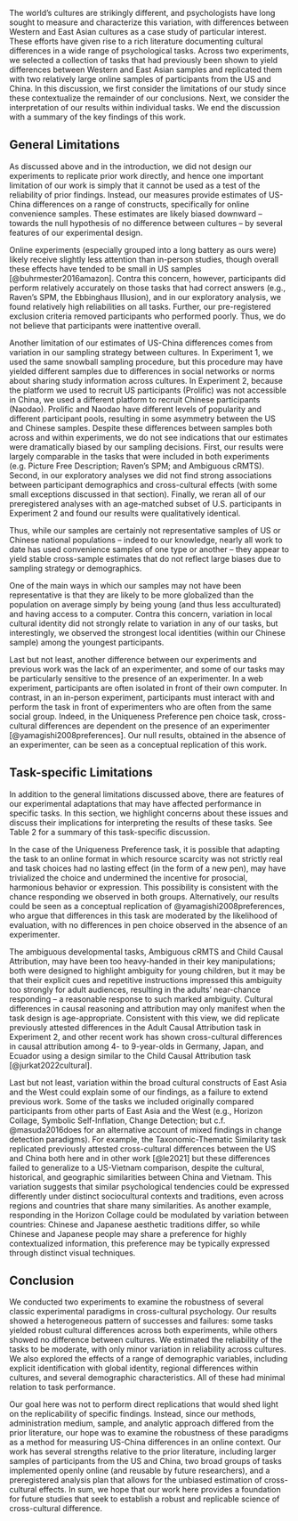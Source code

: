 
The world’s cultures are strikingly different, and psychologists have long sought to measure and characterize this variation, with differences between Western and East Asian cultures as a case study of particular interest. These efforts have given rise to a rich literature documenting cultural differences in a wide range of psychological tasks. Across two experiments, we selected a collection of tasks that had previously been shown to yield differences between Western and East Asian samples and replicated them with two relatively large online samples of participants from the US and China. In this discussion, we first consider the limitations of our study since these contextualize the remainder of our conclusions. Next, we consider the interpretation of our results within individual tasks. We end the discussion with a summary of the key findings of this work. 

## General Limitations 

As discussed above and in the introduction, we did not design our experiments to replicate prior work directly, and hence one important limitation of our work is simply that it cannot be used as a test of the reliability of prior findings. Instead, our measures provide estimates of US-China differences on a range of constructs, specifically for online convenience samples. These estimates are likely biased downward -- towards the null hypothesis of no difference between cultures -- by several features of our experimental design. 

Online experiments (especially grouped into a long battery as ours were) likely receive slightly less attention than in-person studies, though overall these effects have tended to be small in US samples [@buhrmester2016amazon]. Contra this concern, however, participants did perform relatively accurately on those tasks that had correct answers (e.g., Raven’s SPM, the Ebbinghaus Illusion), and in our exploratory analysis, we found relatively high reliabilities on all tasks. Further, our pre-registered exclusion criteria removed participants who performed poorly. Thus, we do not believe that participants were inattentive overall. 

Another limitation of our estimates of US-China differences comes from variation in our sampling strategy between cultures. In Experiment 1, we used the same snowball sampling procedure, but this procedure may have yielded different samples due to differences in social networks or norms about sharing study information across cultures. In Experiment 2, because the platform we used to recruit US participants (Prolific) was not accessible in China, we used a different platform to recruit Chinese participants (Naodao). Prolific and Naodao have different levels of popularity and different participant pools, resulting in some asymmetry between the US and Chinese samples. Despite these differences between samples both across and within experiments, we do not see indications that our estimates were dramatically biased by our sampling decisions. First, our results were largely comparable in the tasks that were included in both experiments (e.g. Picture Free Description; Raven's SPM; and Ambiguous cRMTS). Second, in our exploratory analyses we did not find strong associations between participant demographics and cross-cultural effects (with some small exceptions discussed in that section). Finally, we reran all of our preregistered analyses with an age-matched subset of U.S. participants in Experiment 2 and found our results were qualitatively identical. 

Thus, while our samples are certainly not representative samples of US or Chinese national populations -- indeed to our knowledge, nearly all work to date has used convenience samples of one type or another -- they appear to yield stable cross-sample estimates that do not reflect large biases due to sampling strategy or demographics. 

One of the main ways in which our samples may not have been representative is that they are likely to be more globalized than the population on average simply by being young (and thus less acculturated) and having access to a computer. Contra this concern, variation in local cultural identity did not strongly relate to variation in any of our tasks, but interestingly, we observed the strongest local identities (within our Chinese sample) among the youngest participants. 

Last but not least, another difference between our experiments and previous work was the lack of an experimenter, and some of our tasks may be particularly sensitive to the presence of an experimenter. In a web experiment, participants are often isolated in front of their own computer. In contrast, in an in-person experiment, participants must interact with and perform the task in front of experimenters who are often from the same social group. Indeed, in the Uniqueness Preference pen choice task, cross-cultural differences are dependent on the presence of an experimenter [@yamagishi2008preferences]. Our null results, obtained in the absence of an experimenter, can be seen as a conceptual replication of this work. 

## Task-specific Limitations


In addition to the general limitations discussed above, there are features of our experimental adaptations that may have affected performance in specific tasks. In this section, we highlight concerns about these issues and discuss their implications for interpreting the results of these tasks. See Table 2 for a summary of this task-specific discussion.

In the case of the Uniqueness Preference task, it is possible that adapting the task to an online format in which resource scarcity was not strictly real and task choices had no lasting effect (in the form of a new pen), may have trivialized the choice and undermined the incentive for prosocial, harmonious behavior or expression. This possibility is consistent with the chance responding we observed in both groups. Alternatively, our results could be seen as a conceptual replication of @yamagishi2008preferences, who argue that differences in this task are moderated by the likelihood of evaluation, with no differences in pen choice observed in the absence of an experimenter. 

The ambiguous developmental tasks, Ambiguous cRMTS and Child Causal Attribution, may have been too heavy-handed in their key manipulations; both were designed to highlight ambiguity for young children, but it may be that their explicit cues and repetitive instructions impressed this ambiguity too strongly for adult audiences, resulting in the adults’ near-chance responding -- a reasonable response to such marked ambiguity. Cultural differences in causal reasoning and attribution may only manifest when the task design is age-appropriate. Consistent with this view, we did replicate previously attested differences in the Adult Causal Attribution task in Experiment 2, and other recent work has shown cross-cultural differences in causal attribution among 4- to 9-year-olds in Germany, Japan, and Ecuador using a design similar to the Child Causal Attribution task [@jurkat2022cultural]. 

Last but not least, variation within the broad cultural constructs of East Asia and the West could explain some of our findings, as a failure to extend previous work. Some of the tasks we included originally compared participants from other parts of East Asia and the West (e.g., Horizon Collage, Symbolic Self-Inflation, Change Detection; but c.f. @masuda2016does for an alternative account of mixed findings in change detection paradigms). For example, the Taxonomic-Thematic Similarity task replicated previously attested cross-cultural differences between the US and China both here and in other work [@le2021] but these differences failed to generalize to a US-Vietnam comparison, despite the cultural, historical, and geographic similarities between China and Vietnam. This variation suggests that similar psychological tendencies could be expressed differently under distinct sociocultural contexts and traditions, even across regions and countries that share many similarities. As another example, responding in the Horizon Collage could be modulated by variation between countries: Chinese and Japanese aesthetic traditions differ, so while Chinese and Japanese people may share a preference for highly contextualized information, this preference may be typically expressed through distinct visual techniques. 

## Conclusion

We conducted two experiments to examine the robustness of several classic experimental paradigms in cross-cultural psychology. Our results showed a heterogeneous pattern of successes and failures: some tasks yielded robust cultural differences across both experiments, while others showed no difference between cultures. We estimated the reliability of the tasks to be moderate, with only minor variation in reliability across cultures. We also explored the effects of a range of demographic variables, including explicit identification with global identity, regional differences within cultures, and several demographic characteristics. All of these had minimal relation to task performance. 

Our goal here was not to perform direct replications that would shed light on the replicability of specific findings. Instead, since our methods, administration medium, sample, and analytic approach differed from the prior literature, our hope was to examine the robustness of these paradigms as a method for measuring US-China differences in an online context. Our work has several strengths relative to the prior literature, including larger samples of participants from the US and China, two broad groups of tasks implemented openly online (and reusable by future researchers), and a preregistered analysis plan that allows for the unbiased estimation of cross-cultural effects. In sum, we hope that our work here provides a foundation for future studies that seek to establish a robust and replicable science of cross-cultural difference.



\begin{landscape}
    \begin{longtable}{p{3cm}p{10cm}p{8cm}}\\
    \caption{Tasks included in each experiment and the final sample size after exclusion.}\\
        \hline
        \bf{Task Name} & \bf{Difference between the current version and the original version} & \bf{Speculative reasons} \\
        \hline
        Ambiguous Relational Match-To-Sample (RMTS) & 
        \begin{itemize}
        \item Age: The original experiment was conducted with young children; the current experiment was conducted with adults.
        \item Test Format: The original experiment was conducted in person with physical stimuli and live experimenters; the current experiment was conducted through web-based interfaces with animation. 
        \end{itemize}&  
        \begin{itemize}
        \item The relation between objects might have been less salient when the stimuli were presented as schematic animation.
     \item Adults may have been  overall less engaged with the tasks and paid less attention to the causal properties of the object pairs.
    \end{itemize}\\

Ebbinghaus Illusion & 
    \begin{itemize}
        \item Age: The original study was conducted with young children; the current experiment was conducted with adults.
        \item Culture: The original experiment compared Japanese participants with Canadian participants; the current experiment compared Chinese participants with U.S. participants."
    \end{itemize} & 
    \begin{itemize}
        \item Adults in both cultures reached ceiling performance. 
        \item U.S. and Chinese participants may different levels of visual context sensitivity compared to Canadian and Japanese participants.
    \end{itemize} \\

Horizon Collage  & 
    \begin{itemize}
        \item Age: The original experiment was conducted with young children; the current experiment was conducted with adults.
        \item Test Format: The original experiment was conducted in person with canvas and collage stickers; the current experiment was conducted through web-based interfaces.
        \item Culture: The original experiment compared Japanese participants with Canadian participants; the current experiment compared Chinese participants with U.S. participants.
    \end{itemize} &
    \begin{itemize}
        \item The task might have been too trivial for adults to engage with properly. 
        \item The saliency of horizon height is diminished by the drag-and-drop online interface.
    \end{itemize}
    \\

Symbolic Self-Inflation (Family version and Friends version) & 
    \begin{itemize}
        \item Test Format: The original experiment was conducted in person with pen and paper; the current experiment was conducted through web-based interfaces.
        \item Test Prompt: The original experiment asked the participants to draw their close social network; the current experiment asked the participants to draw their family members or friends growing up.
    \end{itemize} & 
    \begin{itemize}
        \item The online interface might have altered participants’ drawing process, making it more difficult to implicitly represent the symbolic meaning of the circle size.
    \end{itemize}
     \\

Uniqueness Preference & 
    \begin{itemize}
        \item Test Format: The original experiment was conducted in person; the current experiment was conducted through web-based interfaces.
        \item Stimulus: The original experiment was giving away physical pens; the current experiment was asking the participants to select virtual stickers.
    \end{itemize}   & 
    \begin{itemize}
        \item The choice for a virtual sticker represents is less meaningful than a choice for a real pen.
        \item The presence of a live experimenter might increase the social pressure on participants, causing them to consider the cultural perception of their choice.
    \end{itemize} \\

Child Causal Attribution & 
    \begin{itemize}
        \item Age: The original experiment was conducted with young children; the current experiment was conducted with adults.
    \end{itemize}
& \begin{itemize}
    \item Adults may have failed to engage with their causal reasoning because the story is too simplistic.
\end{itemize} \\

Change Detection & 
\begin{itemize}
    \item Test Format: The original experiment was conducted in person; the current experiment was conducted through web-based interfaces.
\end{itemize} & 
\begin{itemize}
    \item The in-lab setting might facilitate participants’ performance by making them pay more attention to the computer screen. 
\end{itemize}\\

    \hline
    \end{longtable}


\end{landscape}

